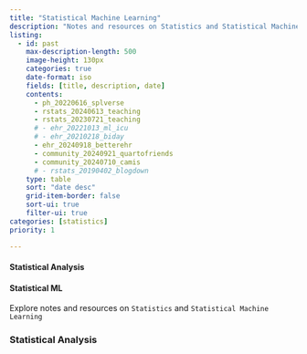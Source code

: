 ```yaml
---
title: "Statistical Machine Learning"
description: "Notes and resources on Statistics and Statistical Machine Learning."
listing:
  - id: past
    max-description-length: 500
    image-height: 130px
    categories: true
    date-format: iso
    fields: [title, description, date]
    contents: 
      - ph_20220616_splverse
      - rstats_20240613_teaching
      - rstats_20230721_teaching
      # - ehr_20221013_ml_icu
      # - ehr_20210218_biday
      - ehr_20240918_betterehr
      - community_20240921_quartofriends
      - community_20240710_camis
      # - rstats_20190402_blogdown
    type: table
    sort: "date desc"
    grid-item-border: false
    sort-ui: true
    filter-ui: true
categories: [statistics]
priority: 1

---
```


#### Statistical Analysis


#### Statistical ML

Explore notes and resources on `Statistics` and `Statistical Machine Learning`

### Statistical Analysis


::: {#past}
:::

